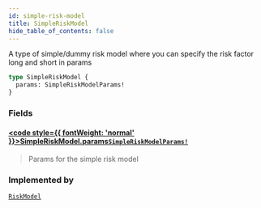 ```yaml
---
id: simple-risk-model
title: SimpleRiskModel
hide_table_of_contents: false
---
```








A type of simple/dummy risk model where you can specify the risk factor long and short in params

```graphql
type SimpleRiskModel {
  params: SimpleRiskModelParams!
}
```


### Fields

#### [<code style={{ fontWeight: 'normal' }}>SimpleRiskModel.<b>params</b></code>](#)<Bullet />[`SimpleRiskModelParams!`](/mainnet/api/graphql/objects/simple-risk-model-params) <Badge class="secondary" text="non-null"/> <Badge class="secondary" text="object"/>
> Params for the simple risk model
> 



### Implemented by

[`RiskModel`](/mainnet/api/graphql/unions/risk-model)  <Badge class="secondary" text="union"/>



